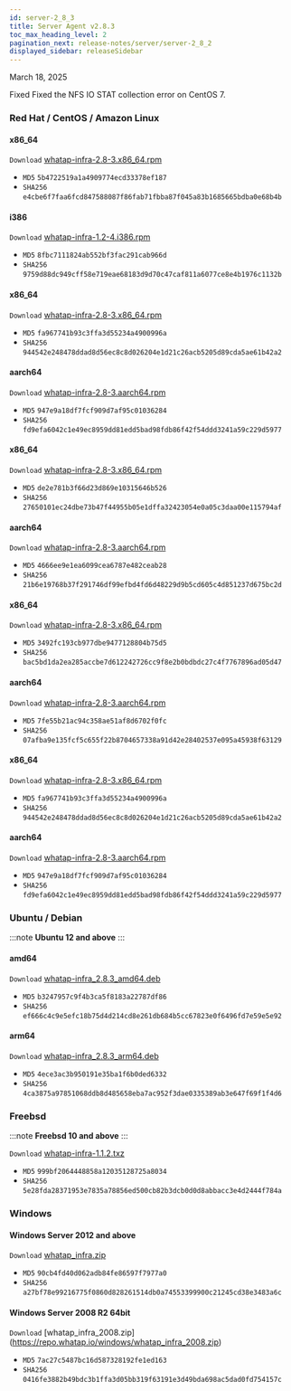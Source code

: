 ```yaml
---
id: server-2_8_3
title: Server Agent v2.8.3
toc_max_heading_level: 2
pagination_next: release-notes/server/server-2_8_2
displayed_sidebar: releaseSidebar
---
```


March 18, 2025

<Status priority='0'>Fixed</Status> Fixed the NFS IO STAT collection error on CentOS 7.

### Red Hat / CentOS / Amazon Linux

<Tabs>
<TabItem value="6Server6" label="6Server6 / 6" default>

#### x86_64

<code class='my'>Download</code> [whatap-infra-2.8-3.x86_64.rpm](https://repo.whatap.io/centos/6/x86_64/whatap-infra-2.8-3.x86_64.rpm)

- <code class='Beta'>MD5</code> `5b4722519a1a4909774ecd33378ef187`
- <code class='Beta'>SHA256</code> `e4cbe6f7faa6fcd847588087f86fab71fbba87f045a83b1685665bdba0e68b4b`

#### i386

<code class='my'>Download</code> [whatap-infra-1.2-4.i386.rpm](https://repo.whatap.io/centos/6/i386/whatap-infra-1.2-4.i386.rpm)

- <code class='Beta'>MD5</code> `8fbc7111824ab552bf3fac291cab966d`
- <code class='Beta'>SHA256</code> `9759d88dc949cff58e719eae68183d9d70c47caf811a6077ce8e4b1976c1132b`

</TabItem>

<TabItem value="7Server7" label="7Server7 / 7" default>

#### x86_64

<code class='my'>Download</code> [whatap-infra-2.8-3.x86_64.rpm](https://repo.whatap.io/centos/7/x86_64/whatap-infra-2.8-3.x86_64.rpm)

- <code class='Beta'>MD5</code> `fa967741b93c3ffa3d55234a4900996a`
- <code class='Beta'>SHA256</code> `944542e248478ddad8d56ec8c8d026204e1d21c26acb5205d89cda5ae61b42a2`

#### aarch64

<code class='my'>Download</code> [whatap-infra-2.8-3.aarch64.rpm](https://repo.whatap.io/centos/7/aarch64/whatap-infra-2.8-3.aarch64.rpm)

- <code class='Beta'>MD5</code> `947e9a18df7fcf909d7af95c01036284`
- <code class='Beta'>SHA256</code> `fd9efa6042c1e49ec8959dd81edd5bad98fdb86f42f54ddd3241a59c229d5977`

</TabItem>

<TabItem value="8Server8" label="8Server8 / 8" default>

#### x86_64

<code class='my'>Download</code> [whatap-infra-2.8-3.x86_64.rpm](https://repo.whatap.io/centos/8/x86_64/whatap-infra-2.8-3.x86_64.rpm)

- <code class='Beta'>MD5</code> `de2e781b3f66d23d869e10315646b526`
- <code class='Beta'>SHA256</code> `27650101ec24dbe73b47f44955b05e1dffa32423054e0a05c3daa00e115794af`

#### aarch64

<code class='my'>Download</code> [whatap-infra-2.8-3.aarch64.rpm](https://repo.whatap.io/centos/8/aarch64/whatap-infra-2.8-3.aarch64.rpm)

- <code class='Beta'>MD5</code> `4666ee9e1ea6099cea6787e482ceab28`
- <code class='Beta'>SHA256</code> `21b6e19768b37f291746df99efbd4fd6d48229d9b5cd605c4d851237d675bc2d`

</TabItem>

<TabItem value="9Server9" label="9Server9 / 9" default>

#### x86_64

<code class='my'>Download</code> [whatap-infra-2.8-3.x86_64.rpm](https://repo.whatap.io/centos/9/x86_64/whatap-infra-2.8-3.x86_64.rpm)

- <code class='Beta'>MD5</code> `3492fc193cb977dbe9477128804b75d5`
- <code class='Beta'>SHA256</code> `bac5bd1da2ea285accbe7d612242726cc9f8e2b0bdbdc27c4f7767896ad05d47`

#### aarch64

<code class='my'>Download</code> [whatap-infra-2.8-3.aarch64.rpm](https://repo.whatap.io/centos/9/aarch64/whatap-infra-2.8-3.aarch64.rpm)

- <code class='Beta'>MD5</code> `7fe55b21ac94c358ae51af8d6702f0fc`
- <code class='Beta'>SHA256</code> `07afba9e135fcf5c655f22b8704657338a91d42e28402537e095a45938f63129`

</TabItem>

<TabItem value="amazonlinux2" label="amazonlinux2" default>

#### x86_64

<code class='my'>Download</code> [whatap-infra-2.8-3.x86_64.rpm](https://repo.whatap.io/centos/latest/x86_64/whatap-infra-2.8-3.x86_64.rpm)

- <code class='Beta'>MD5</code> `fa967741b93c3ffa3d55234a4900996a`
- <code class='Beta'>SHA256</code> `944542e248478ddad8d56ec8c8d026204e1d21c26acb5205d89cda5ae61b42a2`

#### aarch64

<code class='my'>Download</code> [whatap-infra-2.8-3.aarch64.rpm](https://repo.whatap.io/centos/latest/aarch64/whatap-infra-2.8-3.aarch64.rpm)

- <code class='Beta'>MD5</code> `947e9a18df7fcf909d7af95c01036284`
- <code class='Beta'>SHA256</code> `fd9efa6042c1e49ec8959dd81edd5bad98fdb86f42f54ddd3241a59c229d5977`

</TabItem>

</Tabs>

### Ubuntu / Debian

:::note
**Ubuntu 12 and above**
:::

#### amd64

<code class='my'>Download</code> [whatap-infra_2.8.3_amd64.deb](https://repo.whatap.io/debian/unstable/whatap-infra_2.8.3_amd64.deb)

- <code class='Beta'>MD5</code> `b3247957c9f4b3ca5f8183a22787df86`
- <code class='Beta'>SHA256</code> `ef666c4c9e5efc18b75d4d214cd8e261db684b5cc67823e0f6496fd7e59e5e92`

#### arm64

<code class='my'>Download</code> [whatap-infra_2.8.3_arm64.deb](https://repo.whatap.io/debian/unstable/whatap-infra_2.8.3_arm64.deb)

- <code class='Beta'>MD5</code> `4ece3ac3b950191e35ba1f6b0ded6332`
- <code class='Beta'>SHA256</code> `4ca3875a97851068ddb8d485658eba7ac952f3dae0335389ab3e647f69f1f4d6`

### Freebsd

:::note
**Freebsd 10 and above**
:::

<code class='my'>Download</code> [whatap-infra-1.1.2.txz](https://repo.whatap.io/freebsd/10/whatap-infra-1.1.2.txz)

- <code class='Beta'>MD5</code> `999bf2064448858a12035128725a8034`
- <code class='Beta'>SHA256</code> `5e28fda28371953e7835a78856ed500cb82b3dcb0d0d8abbacc3e4d2444f784a`

### Windows

#### Windows Server 2012 and above

<code class='my'>Download</code> [whatap_infra.zip](https://repo.whatap.io/windows/whatap_infra.zip)

- <code class='Beta'>MD5</code> `90cb4fd40d062adb84fe86597f7977a0`
- <code class='Beta'>SHA256</code> `a27bf78e99216775f0860d828261514db0a74553399900c21245cd38e3483a6c`

#### Windows Server 2008 R2 64bit

<code class='my'>Download</code> [whatap_infra_2008.zip] (https://repo.whatap.io/windows/whatap_infra_2008.zip)

- <code class='Beta'>MD5</code> `7ac27c5487bc16d587328192fe1ed163`
- <code class='Beta'>SHA256</code> `0416fe3882b49bdc3b1ffa3d05bb319f63191e3d49bda698ac5dad0fd754157c`
